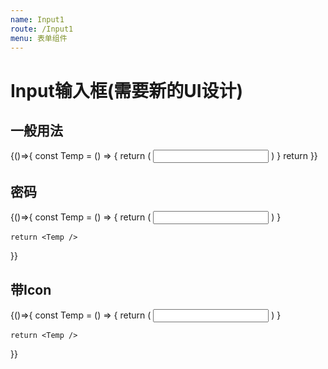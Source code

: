```yaml
---
name: Input1
route: /Input1
menu: 表单组件
---
```



# Input输入框(需要新的UI设计)


## 一般用法
<Playground>
  {()=>{
    const Temp = () => {
      return (
        <Input/>
      )
    }
    return <Temp />
  }}
</Playground>

## 密码
<Playground>
  {()=>{
    const Temp = () => {
      return (
        <Input.Group>
          <Input type="password" />
        </Input.Group>
      )
    }

    return <Temp />
  }}
</Playground>

## 带Icon
<Playground>
  {()=>{
    const Temp = () => {
      return (
        <Input.Group>
          <Input/>
        </Input.Group>
      )
    }

    return <Temp />
  }}
</Playground>